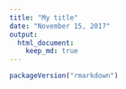 ```yaml
---
title: "My title"
date: "November 15, 2017"
output: 
  html_document: 
    keep_md: true
---
```


```r
packageVersion("rmarkdown")
```
